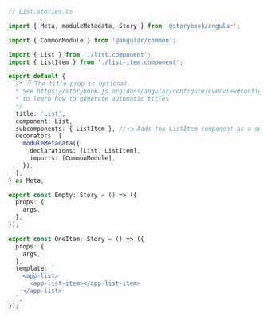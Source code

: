 ```ts
// List.stories.ts

import { Meta, moduleMetadata, Story } from '@storybook/angular';

import { CommonModule } from '@angular/common';

import { List } from './list.component';
import { ListItem } from './list-item.component';

export default {
  /* 👇 The title prop is optional.
  * See https://storybook.js.org/docs/angular/configure/overview#configure-story-loading
  * to learn how to generate automatic titles
  */
  title: 'List',
  component: List,
  subcomponents: { ListItem }, //👈 Adds the ListItem component as a subcomponent
  decorators: [
    moduleMetadata({
      declarations: [List, ListItem],
      imports: [CommonModule],
    }),
  ],
} as Meta;

export const Empty: Story = () => ({
  props: {
    args,
  },
});

export const OneItem: Story = () => ({
  props: {
    args,
  },
  template: `
    <app-list>
      <app-list-item></app-list-item>
    </app-list>
  `,
});
```